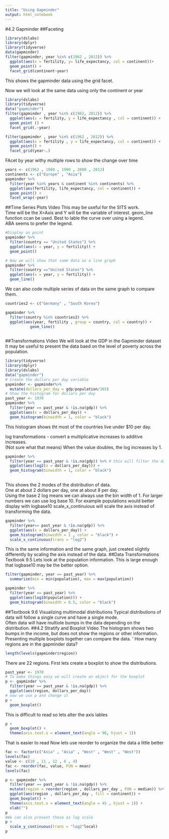 ```yaml
---
title: "Using Gapminder"
output: html_notebook
---
```

#4.2 Gapminder
##Faceting
```r
library(dslabs)
library(dplyr)
library(tidyverse)
data(gapminder)
filter(gapminder, year %in% c(1962 , 2012)) %>%
  ggplot(aes(x = fertility, y= life_expectancy, col = continent))+
  geom_point() +
  facet_grid(continent~year)


```
This shows the gapminder data using the grid facet.  

Now we will look at the same data using only the continent or year
```r
library(dslabs)
library(tidyverse)
data("gapminder")
filter(gapminder , year %in% c(1962, 2012)) %>%
  ggplot(aes(x = fertility, y = life_expectancy , col = continent)) +
  geom_point () +
  facet_grid(.~year)

filter(gapminder , year %in% c(1962 , 2012)) %>%
  ggplot(aes(x = fertility , y = life_expectancy, col = continent)) +
  geom_point() +
  facet_grid(year~.)
```
FAcet by year withy multiple rows to show the change over time
```r
years <- c(1962 , 1980 , 1990 , 2000 , 2012)
continents <- c("Europe" , "Asia")
gapminder %>%
  filter(year %in% years & continent %in% continents) %>%
  ggplot(aes(fertility, life_expectancy, col = continent)) +
  geom_point() +
  facet_wrap(~year)
```
##Time Series Plots Video
This may be useful for the SITS work.  
Time will be the X=Axis and Y will be the variable of interest. 
geom_line function ccan be used.
Best to lable the curve over using a legend.  
ABA seems to prefer the legend.
```r
#Display as point
gapminder %>% 
  filter(country == "United States") %>%
  ggplot(aes(x = year, y = fertility)) +
  geom_point()

# Now we will show that same data as a line graph
gapminder %>%
  filter(country =="United States") %>%
  ggplot(aes(x = year, y = fertility)) +
  geom_line()


```
We can also code multiple series of data on the same graph to compare them.
```r
countries2 <- c("Germany" , "South Korea")

gapminder %>%
  filter(country %in% countries2) %>%
  ggplot(aes(year, fertility , group = country, col = country)) +
           geom_line()
           
```
##Transformations Video
We will look at the GDP in the Gapminder dataset
It may be useful to present the data baed on the level of poverty across the population.
```r
library(tidyverse)
library(dplyr)
library(dslabs)
data("gapminder")
# Create the dollars per day variable
gapminder <- gapminder%>%
  mutate(dollars_per_day = gdp/population/365)
# Show the histogram for dollars per day
past_year <- 1970
gapminder %>%
  filter(year == past_year & !is.na(gdp)) %>%
  ggplot(aes(x = dollars_per_day)) +
  geom_histogram(binwidth = 1, color = "black")


```
This histogram shows tht most of the countries live under $10 per day.

log transformations - convert a multiplicative increases to additive increases.  
(Not sure what that means)
When the value doubles, the log increases by 1.
```r
gapminder %>%
  filter(year == past_year & !is.na(gdp)) %>% # this will filter the data by year and eliminate blanks
  ggplot(aes(log2(x = dollars_per_day))) +
  geom_histogram(binwidth = 1, color = "black") 
  
```
This shows the 2 modes of the distribution of data.  
One at about 2 dollars per day, one at about 8 per day.  
Using the base 2 log means we can always use the bin width of 1.
For larger numbers we can use log base 10.
For example populations would better display with logbase10
scale_x_continuious will scale the axis instead of transforming the data.  
```r
gapminder %>%
  filter(year== past_year & !is.na(gdp)) %>%
  ggplot(aes(x = dollars_per_day)) +
  geom_histogram(binwidth = 1 , color = "black") +
  scale_x_continuous(trans = "log2")
```
This is the same information and the same graph, just created slightly differently by 
scaling the axis instead of the data.
##Data Transformations Textbook 9.5
Lets look at the population information.  This is large enough that logbase10 may be the better option. 
```r
filter(gapminder, year == past_year) %>%
  summarize(min = min(population), max = max(population))

```

```r
gapminder %>%
  filter(year == past_year) %>%
  ggplot(aes(log10(population))) +
  geom_histogram(binwidth = 0.5, color = "black")
```
##Textbook 9.6 Visualizing multimodal distributions
Typical distributions of data will follow a single curve and have a single mode.  
Often data will have multiole bumps in the data depending on the distribution. 
##4.2 Stratify and Boxplot Video
The histogram shows two bumps in the income, but does not show the regions or other information. 
Presenting multiple boxplots together can compare the data. '
How many regions are in the gapminder data?
```r
length(levels(gapminder$region))
```
There are 22 regions. 
First lets create a boxplot to show the distributions.
```r
past_year <- 1970
# To make things easy we will create an object for the boxplot
p <- gapminder %>%
  filter(year == past_year & !is.na(gdp)) %>%
  ggplot(aes(region, dollars_per_day))
# now we use p and change it
p +
  geom_boxplot()
```
This is difficult to read so lets alter the axis lables
```r
p +
  geom_boxplot() +
  theme(axis.text.x = element_text(angle = 90, hjust = 1))
```
That is easier to read
Now lets use reorder to organize the data a little better
```r
fac <- factor(c("Asia" , "Asia" , "West" , "West" , "West"))
levels(fac)
value <- c(10 , 11 , 12 , 6 , 4)
fac <- reorder(fac, value, FUN = mean)
levels(fac)

p <- gapminder %>%
  filter(year == past_year & !is.na(gdp)) %>%
  mutate(region = reorder(region , dollars_per_day , FUN = median)) %>%
  ggplot(aes(region , dollars_per_day , fill = continent)) +
  geom_boxplot() +
  theme(axis.text.x = element_text(angle = 45 , hjust = 1)) +
  xlab("")
p
#We can also present these as log scale
p +
  scale_y_continuous(trans = "log2"local)
p
```

